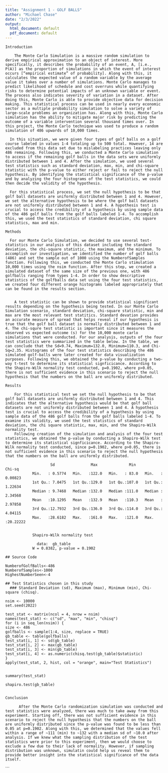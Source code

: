 ```yaml
---
title: "Assignment 1 - GOLF BALLS"
author: "Michael Chase"
date: "2/3/2022"
output:
  html_document: default
  pdf_document: default
---
```


    Introduction 
                                            
        The Monte Carlo Simulation is a massive random simulation to derive empirical approximation to an object of interest. More specifically, it describes the probability of an event, A, [i.e., P(A)] as the proportion of simulations in which the event of interest occurs [“empirical estimate” of probability]. Along with this, it calculates the expected value of a random variable by the average value it takes over a number of simulations. Monte Carlo manages to predict likelihood of schedule and cost overruns while quantifying risks to determine potential impacts of an unknown variable or event. The process also indicates severity of variation in a dataset. After doing this, Monte Carlo is able to provide objective data for decision making. This statistical process can be used in nearly every economic sector as a multiple probability simulation to solve a variety of large-scale problems an organization has. Along with this, Monte Carlo simulation has the ability to mitigate major risk by predicting the outcome of a variable intervention several thousand times over. In this project, the Monte Carlo technique was used to produce a random simulation of 486 upwards of 10,000 times.
      
      In this situation, we were given four types of golf balls on a golf course labeled in values 1-4 totaling up to 500 total. However, 14 are excluded from this data set due to mislabeling practices leaving only 486 remaining. Following this, we conducted a Monte Carlo simulation to access if the remaining golf balls in the data sets were uniformly distributed between 1 and 4. After the simulation, we used several test statistics such as standard deviation, max, min, and chi-square statistic with the p-value to either reject or fail to reject the null hypothesis. By identifying the statistical significance of the p-value and by analyzing the four histograms of the test statistics, we could then decide the validity of the hypothesis. 
      
      For this statistical process, we set the null hypothesis to be that golf ball datasets are uniformly distributed between 1 and 4. However, we set the alternative hypothesis to be where the golf ball datasets are not uniformly distributed between 1 and 4. A hypothesis test is crucial to access the credibility of a hypothesis by using sample data of the 486 golf balls from the golf balls labeled 1-4. To accomplish this, we used the test statistics of standard deviation, chi square statistics, max and min. 

    Methods 
                                              
      For our Monte Carlo Simulation, we decided to use several test-statistics in our analysis of this dataset including the standard deviation, the chi-square statistic, the maximum, and the minimum. To accomplish our investigation, we identified the number of golf balls (486) and set the sample out of 1000 using the NumberofSamples function. Following this, we conducted the Monte Carlo stimulation 10,000 times using the nsim function. After this step, we created a simulated dataset of the same size of the previous one, with 486 golfballs ranging from types 1-4. In order to show descriptive statistics of the golfballs data set using the four test statistics, we created four different orange histograms labeled appropriately that can be found in the results section.
      

        A test statistic can be shown to provide statistical significant results depending on the hypothesis being tested. In our Monte Carlo Simulation scenario, standard deviation, chi-square statistic, min and max are the most relevant test statitics. Standard devation provides an accurate measure of spread that helps reveal if our hypothesis is true that the golf ball dataset is normally distributed between 1 and 4. The chi-squre test statistic is important since it measures the observed vs expected outcome (s) for the 10,000 monte carlo simulations that were conducted. For our analysis, outputs of the four test statistics were summarized in the table below. In the table, we can conclude that the Sd=9.74, Maximum=132.0, Minimum=110.3, and Chi-Sq=2.35. Histograms of the four test statistics describing the 486 simulated golf-balls were later created for data visualization purposes. Following this, we obtained the p-value by conducting a two-way t-test to determine its statistical signficicance. According to the Shapiro-Wilk normality test conducted, p=0.1902, where p>0.05, there is not sufficient evidence in this scenario to reject the null hypothesis that the numbers on the ball are uniformly distributed.
        
    Results
                                              
        For this statistical test we set the null hypothesis to be that golf ball datasets are uniformly distributed between 1 and 4. This indicates that the alternative hypothesis would be that golf ball datasets are not uniformly distributed between 1 and 4. A hypothesis test is crucial to access the credibility of a hypothesis by using sample data of the 486 golf balls from the golf balls labeled 1-4. To examine its validity, we used the test statistics of standard deviation, the chi square statistic, max, min, and the Shapiro-Wilk normality test. 
        Following creation of the simulation and analysis of the four test statistics, we obtained the p-value by conducting a Shapiro-Wilk test to determine its statistical signficicance. According to the Shapiro-Wilk normality test conducted, since p=0.1902, where p>0.05, there is not sufficient evidence in this scenario to reject the null hypothesis that the numbers on the ball are uniformly distributed.
          
                        Sd                Max              Min              Chi-sq          
                Min.   : 0.5774   Min.   :122.0   Min.   : 83.0   Min.   : 0.00823  
                1st Qu.: 7.0475   1st Qu.:129.0   1st Qu.:107.0   1st Qu.: 1.22634  
                Median : 9.7468   Median :132.0   Median :111.0   Median : 2.34568  
                Mean   :10.1295   Mean   :132.9   Mean   :110.3   Mean   : 2.97858  
                3rd Qu.:12.7932   3rd Qu.:136.0   3rd Qu.:114.0   3rd Qu.: 4.04115  
                Max.   :28.6182   Max.   :161.0   Max.   :121.0   Max.   :20.22222 


                Shapiro-Wilk normality test
                
                  data:  gb_table
                W = 0.8382, p-value = 0.1902

    ## Source Code

    NumberofGolfBalls<-486
    NumberofSamples<-1000
    HighestNumberSeen<-4

    ## Test Statistics chosen in this study
      ### Standard Deviation (sd), Maximum (max), Minimum (min), Chi-square (chisq).

    nsim <- 10000
    set.seed(2022)

    test_stat <- matrix(ncol = 4, nrow = nsim)
    names(test_stat) <- c("sd", "max", "min", "chisq")
    for (i in seq_len(nsim)) {
    size <- 486
    golfballs <- sample(1:4, size, replace = TRUE)
    gb_table <- table(golfballs)
    test_stat[i, 1] <- sd(gb_table)
    test_stat[i, 2] <- max(gb_table)
    test_stat[i, 3] <- min(gb_table)
    test_stat[i, 4] <- as.numeric(chisq.test(gb_table)$statistic)
    }
    apply(test_stat, 2, hist, col = "orange", main="Test Statistics")


    summary(test_stat)

    shapiro.test(gb_table)

```r
```

    Conclusion
                                            
          After the Monte Carlo randomization simulation was conducted and test statistics were analyzed, there was much to take away from this experiment. Starting off, there was not sufficient evidence in this scenario to reject the null hypothesis that the numbers on the ball are uniformly distributed since the p-value was found to be less than 0.05 at p=0.1902. Along with this, we determined that the values fell within a range of ~111 (min) to ~132 with a median sd of ~10.0 after analysis. If we knew what the sampling distribution of the test statistics were prior to this experiment, then we would choose to exclude a few due to their lack of normality. However, if sampling distribution was unknown, simulatin could help us reveal them to provide better insight into the statistical significance of the data itself. 

\`\`\`
